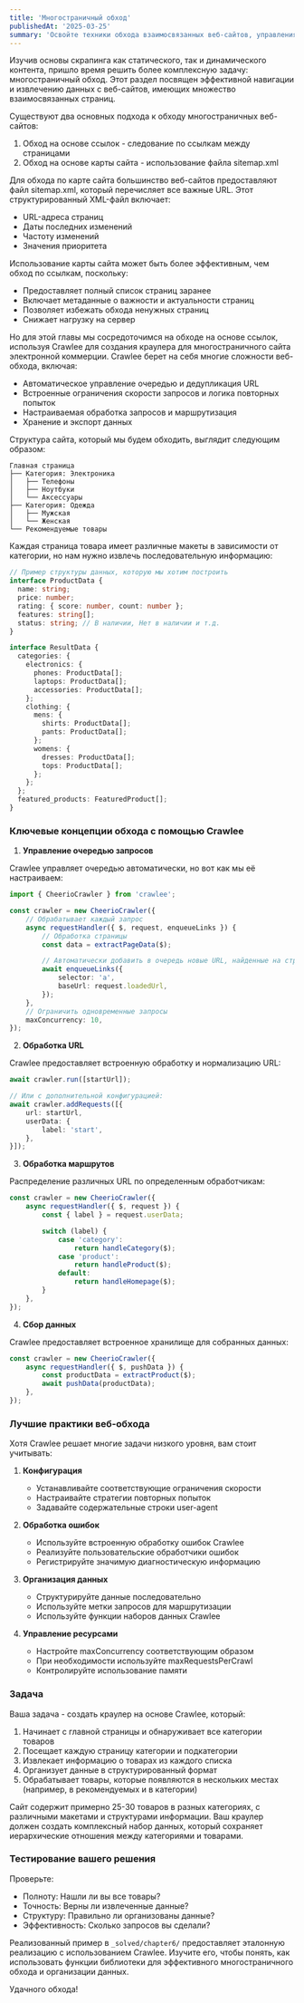 ```yaml
---
title: 'Многостраничный обход'
publishedAt: '2025-03-25'
summary: 'Освойте техники обхода взаимосвязанных веб-сайтов, управления картами сайта и обработки дублирующегося контента'
---
```


Изучив основы скрапинга как статического, так и динамического контента, пришло время решить более комплексную задачу: многостраничный обход. Этот раздел посвящен эффективной навигации и извлечению данных с веб-сайтов, имеющих множество взаимосвязанных страниц.

Существуют два основных подхода к обходу многостраничных веб-сайтов:

1. Обход на основе ссылок - следование по ссылкам между страницами
2. Обход на основе карты сайта - использование файла sitemap.xml

Для обхода по карте сайта большинство веб-сайтов предоставляют файл sitemap.xml, который перечисляет все важные URL. Этот структурированный XML-файл включает:

- URL-адреса страниц
- Даты последних изменений
- Частоту изменений
- Значения приоритета

Использование карты сайта может быть более эффективным, чем обход по ссылкам, поскольку:
- Предоставляет полный список страниц заранее
- Включает метаданные о важности и актуальности страниц
- Позволяет избежать обхода ненужных страниц
- Снижает нагрузку на сервер

Но для этой главы мы сосредоточимся на обходе на основе ссылок, используя Crawlee для создания краулера для многостраничного сайта электронной коммерции. Crawlee берет на себя многие сложности веб-обхода, включая:

- Автоматическое управление очередью и дедупликация URL
- Встроенные ограничения скорости запросов и логика повторных попыток
- Настраиваемая обработка запросов и маршрутизация
- Хранение и экспорт данных

Структура сайта, который мы будем обходить, выглядит следующим образом:

```
Главная страница
├── Категория: Электроника
│   ├── Телефоны
│   ├── Ноутбуки
│   └── Аксессуары
├── Категория: Одежда
│   ├── Мужская
│   └── Женская
└── Рекомендуемые товары
```

Каждая страница товара имеет различные макеты в зависимости от категории, но нам нужно извлечь последовательную информацию:

```typescript
// Пример структуры данных, которую мы хотим построить
interface ProductData {
  name: string;
  price: number;
  rating: { score: number, count: number };
  features: string[];
  status: string; // В наличии, Нет в наличии и т.д.
}

interface ResultData {
  categories: {
    electronics: {
      phones: ProductData[];
      laptops: ProductData[];
      accessories: ProductData[];
    };
    clothing: {
      mens: {
        shirts: ProductData[];
        pants: ProductData[];
      };
      womens: {
        dresses: ProductData[];
        tops: ProductData[];
      };
    };
  };
  featured_products: FeaturedProduct[];
}
```

### Ключевые концепции обхода с помощью Crawlee

1. **Управление очередью запросов**

Crawlee управляет очередью автоматически, но вот как мы её настраиваем:

```typescript
import { CheerioCrawler } from 'crawlee';

const crawler = new CheerioCrawler({
    // Обрабатывает каждый запрос
    async requestHandler({ $, request, enqueueLinks }) {
        // Обработка страницы
        const data = extractPageData($);

        // Автоматически добавить в очередь новые URL, найденные на странице
        await enqueueLinks({
            selector: 'a',
            baseUrl: request.loadedUrl,
        });
    },
    // Ограничить одновременные запросы
    maxConcurrency: 10,
});
```

2. **Обработка URL**

Crawlee предоставляет встроенную обработку и нормализацию URL:

```typescript
await crawler.run([startUrl]);

// Или с дополнительной конфигурацией:
await crawler.addRequests([{
    url: startUrl,
    userData: {
        label: 'start',
    },
}]);
```

3. **Обработка маршрутов**

Распределение различных URL по определенным обработчикам:

```typescript
const crawler = new CheerioCrawler({
    async requestHandler({ $, request }) {
        const { label } = request.userData;

        switch (label) {
            case 'category':
                return handleCategory($);
            case 'product':
                return handleProduct($);
            default:
                return handleHomepage($);
        }
    },
});
```

4. **Сбор данных**

Crawlee предоставляет встроенное хранилище для собранных данных:

```typescript
const crawler = new CheerioCrawler({
    async requestHandler({ $, pushData }) {
        const productData = extractProduct($);
        await pushData(productData);
    },
});
```

### Лучшие практики веб-обхода

Хотя Crawlee решает многие задачи низкого уровня, вам стоит учитывать:

1. **Конфигурация**
   - Устанавливайте соответствующие ограничения скорости
   - Настраивайте стратегии повторных попыток
   - Задавайте содержательные строки user-agent

2. **Обработка ошибок**
   - Используйте встроенную обработку ошибок Crawlee
   - Реализуйте пользовательские обработчики ошибок
   - Регистрируйте значимую диагностическую информацию

3. **Организация данных**
   - Структурируйте данные последовательно
   - Используйте метки запросов для маршрутизации
   - Используйте функции наборов данных Crawlee

4. **Управление ресурсами**
   - Настройте maxConcurrency соответствующим образом
   - При необходимости используйте maxRequestsPerCrawl
   - Контролируйте использование памяти

### Задача

Ваша задача - создать краулер на основе Crawlee, который:

1. Начинает с главной страницы и обнаруживает все категории товаров
2. Посещает каждую страницу категории и подкатегории
3. Извлекает информацию о товарах из каждого списка
4. Организует данные в структурированный формат
5. Обрабатывает товары, которые появляются в нескольких местах (например, в рекомендуемых и в категории)

Сайт содержит примерно 25-30 товаров в разных категориях, с различными макетами и структурами информации. Ваш краулер должен создать комплексный набор данных, который сохраняет иерархические отношения между категориями и товарами.

### Тестирование вашего решения

Проверьте:
- Полноту: Нашли ли вы все товары?
- Точность: Верны ли извлеченные данные?
- Структуру: Правильно ли организованы данные?
- Эффективность: Сколько запросов вы сделали?

Реализованный пример в `_solved/chapter6/` предоставляет эталонную реализацию с использованием Crawlee. Изучите его, чтобы понять, как использовать функции библиотеки для эффективного многостраничного обхода и организации данных.

Удачного обхода!